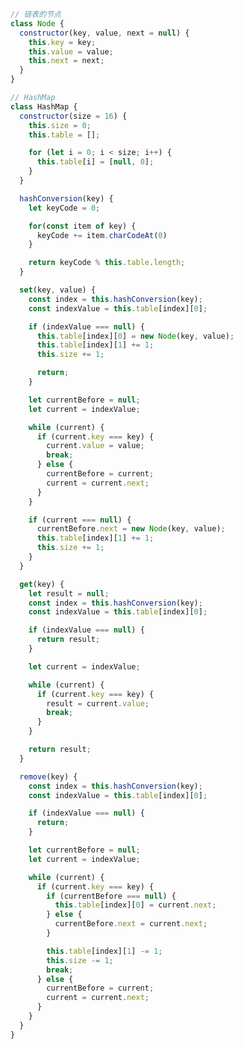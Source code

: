 ```javascript
// 链表的节点
class Node {
  constructor(key, value, next = null) {
    this.key = key;
    this.value = value;
    this.next = next;
  }
}

// HashMap
class HashMap {
  constructor(size = 16) {
    this.size = 0;
    this.table = [];

    for (let i = 0; i < size; i++) {
      this.table[i] = [null, 0];
    }
  }

  hashConversion(key) {
    let keyCode = 0;

    for(const item of key) {
      keyCode += item.charCodeAt(0)
    }

    return keyCode % this.table.length;
  }

  set(key, value) {
    const index = this.hashConversion(key);
    const indexValue = this.table[index][0];

    if (indexValue === null) {
      this.table[index][0] = new Node(key, value);
      this.table[index][1] += 1;
      this.size += 1;

      return;
    }

    let currentBefore = null;
    let current = indexValue;

    while (current) {
      if (current.key === key) {
        current.value = value;
        break;
      } else {
        currentBefore = current;
        current = current.next;
      }
    }

    if (current === null) {
      currentBefore.next = new Node(key, value);
      this.table[index][1] += 1;
      this.size += 1;
    }
  }

  get(key) {
    let result = null;
    const index = this.hashConversion(key);
    const indexValue = this.table[index][0];

    if (indexValue === null) {
      return result;
    }

    let current = indexValue;

    while (current) {
      if (current.key === key) {
        result = current.value;
        break;
      }
    }

    return result;
  }

  remove(key) {
    const index = this.hashConversion(key);
    const indexValue = this.table[index][0];

    if (indexValue === null) {
      return;
    }

    let currentBefore = null;
    let current = indexValue;

    while (current) {
      if (current.key === key) {
        if (currentBefore === null) {
          this.table[index][0] = current.next;
        } else {
          currentBefore.next = current.next;
        }

        this.table[index][1] -= 1;
        this.size -= 1;
        break;
      } else {
        currentBefore = current;
        current = current.next;
      }
    }
  }
}
```